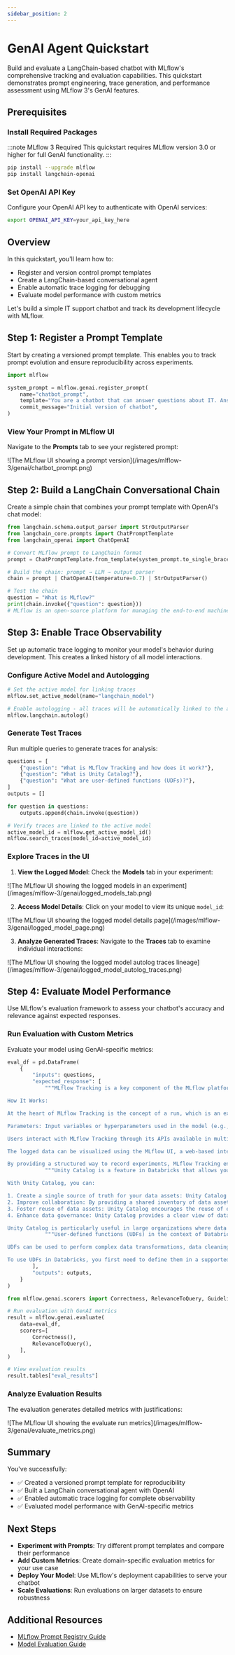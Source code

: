 ```yaml
---
sidebar_position: 2
---
```



# GenAI Agent Quickstart

Build and evaluate a LangChain-based chatbot with MLflow's comprehensive tracking and evaluation capabilities. This quickstart demonstrates prompt engineering, trace generation, and performance assessment using MLflow 3's GenAI features.

## Prerequisites

### Install Required Packages

:::note MLflow 3 Required
This quickstart requires MLflow version 3.0 or higher for full GenAI functionality.
:::

```bash
pip install --upgrade mlflow
pip install langchain-openai
```

### Set OpenAI API Key

Configure your OpenAI API key to authenticate with OpenAI services:

```bash
export OPENAI_API_KEY=your_api_key_here
```

## Overview

In this quickstart, you'll learn how to:

- Register and version control prompt templates
- Create a LangChain-based conversational agent
- Enable automatic trace logging for debugging
- Evaluate model performance with custom metrics

Let's build a simple IT support chatbot and track its development lifecycle with MLflow.

## Step 1: Register a Prompt Template

Start by creating a versioned prompt template. This enables you to track prompt evolution and ensure reproducibility across experiments.

```python
import mlflow

system_prompt = mlflow.genai.register_prompt(
    name="chatbot_prompt",
    template="You are a chatbot that can answer questions about IT. Answer this question: {{question}}",
    commit_message="Initial version of chatbot",
)
```

### View Your Prompt in MLflow UI

Navigate to the **Prompts** tab to see your registered prompt:

<div className="center-div" style={{ width: "100%" }}>
  ![The MLflow UI showing a prompt
  version](/images/mlflow-3/genai/chatbot_prompt.png)
</div>

## Step 2: Build a LangChain Conversational Chain

Create a simple chain that combines your prompt template with OpenAI's chat model:

```python
from langchain.schema.output_parser import StrOutputParser
from langchain_core.prompts import ChatPromptTemplate
from langchain_openai import ChatOpenAI

# Convert MLflow prompt to LangChain format
prompt = ChatPromptTemplate.from_template(system_prompt.to_single_brace_format())

# Build the chain: prompt → LLM → output parser
chain = prompt | ChatOpenAI(temperature=0.7) | StrOutputParser()

# Test the chain
question = "What is MLflow?"
print(chain.invoke({"question": question}))
# MLflow is an open-source platform for managing the end-to-end machine learning lifecycle...
```

## Step 3: Enable Trace Observability

Set up automatic trace logging to monitor your model's behavior during development. This creates a linked history of all model interactions.

### Configure Active Model and Autologging

```python
# Set the active model for linking traces
mlflow.set_active_model(name="langchain_model")

# Enable autologging - all traces will be automatically linked to the active model
mlflow.langchain.autolog()
```

### Generate Test Traces

Run multiple queries to generate traces for analysis:

```python
questions = [
    {"question": "What is MLflow Tracking and how does it work?"},
    {"question": "What is Unity Catalog?"},
    {"question": "What are user-defined functions (UDFs)?"},
]
outputs = []

for question in questions:
    outputs.append(chain.invoke(question))

# Verify traces are linked to the active model
active_model_id = mlflow.get_active_model_id()
mlflow.search_traces(model_id=active_model_id)
```

### Explore Traces in the UI

1. **View the Logged Model**: Check the **Models** tab in your experiment:

<div className="center-div" style={{ width: "100%" }}>
  ![The MLflow UI showing the logged models in an
  experiment](/images/mlflow-3/genai/logged_models_tab.png)
</div>

2. **Access Model Details**: Click on your model to view its unique `model_id`:

<div className="center-div" style={{ width: "100%" }}>
  ![The MLflow UI showing the logged model details
  page](/images/mlflow-3/genai/logged_model_page.png)
</div>

3. **Analyze Generated Traces**: Navigate to the **Traces** tab to examine individual interactions:

<div className="center-div" style={{ width: "100%" }}>
  ![The MLflow UI showing the logged model autolog traces
  lineage](/images/mlflow-3/genai/logged_model_autolog_traces.png)
</div>

## Step 4: Evaluate Model Performance

Use MLflow's evaluation framework to assess your chatbot's accuracy and relevance against expected responses.

### Run Evaluation with Custom Metrics

Evaluate your model using GenAI-specific metrics:

```python
eval_df = pd.DataFrame(
    {
        "inputs": questions,
        "expected_response": [
            """MLflow Tracking is a key component of the MLflow platform designed to record and manage machine learning experiments. It enables data scientists and engineers to log parameters, code versions, metrics, and artifacts in a systematic way, facilitating experiment tracking and reproducibility.

How It Works:

At the heart of MLflow Tracking is the concept of a run, which is an execution of a machine learning code. Each run can log the following:

Parameters: Input variables or hyperparameters used in the model (e.g., learning rate, number of trees). Metrics: Quantitative measures to evaluate the model's performance (e.g., accuracy, loss). Artifacts: Output files like models, datasets, or images generated during the run. Source Code: The version of the code or Git commit hash used. These logs are stored in a tracking server, which can be set up locally or on a remote server. The tracking server uses a backend storage (like a database or file system) to keep a record of all runs and their associated data.

Users interact with MLflow Tracking through its APIs available in multiple languages (Python, R, Java, etc.). By invoking these APIs in the code, you can start and end runs, and log data as the experiment progresses. Additionally, MLflow offers autologging capabilities for popular machine learning libraries, automatically capturing relevant parameters and metrics without manual code changes.

The logged data can be visualized using the MLflow UI, a web-based interface that displays all experiments and runs. This UI allows you to compare runs side-by-side, filter results, and analyze performance metrics over time. It aids in identifying the best models and understanding the impact of different parameters.

By providing a structured way to record experiments, MLflow Tracking enhances collaboration among team members, ensures transparency, and makes it easier to reproduce results. It integrates seamlessly with other MLflow components like Projects and Model Registry, offering a comprehensive solution for managing the machine learning lifecycle.""",
            """Unity Catalog is a feature in Databricks that allows you to create a centralized inventory of your data assets, such as tables, views, and functions, and share them across different teams and projects. It enables easy discovery, collaboration, and reuse of data assets within your organization.

With Unity Catalog, you can:

1. Create a single source of truth for your data assets: Unity Catalog acts as a central repository of all your data assets, making it easier to find and access the data you need.
2. Improve collaboration: By providing a shared inventory of data assets, Unity Catalog enables data scientists, engineers, and other stakeholders to collaborate more effectively.
3. Foster reuse of data assets: Unity Catalog encourages the reuse of existing data assets, reducing the need to create new assets from scratch and improving overall efficiency.
4. Enhance data governance: Unity Catalog provides a clear view of data assets, enabling better data governance and compliance.

Unity Catalog is particularly useful in large organizations where data is scattered across different teams, projects, and environments. It helps create a unified view of data assets, making it easier to work with data across different teams and projects.""",
            """User-defined functions (UDFs) in the context of Databricks and Apache Spark are custom functions that you can create to perform specific tasks on your data. These functions are written in a programming language such as Python, Java, Scala, or SQL, and can be used to extend the built-in functionality of Spark.

UDFs can be used to perform complex data transformations, data cleaning, or to apply custom business logic to your data. Once defined, UDFs can be invoked in SQL queries or in DataFrame transformations, allowing you to reuse your custom logic across multiple queries and applications.

To use UDFs in Databricks, you first need to define them in a supported programming language, and then register them with the SparkSession. Once registered, UDFs can be used in SQL queries or DataFrame transformations like any other built-in function.""",
        ],
        "outputs": outputs,
    }
)

from mlflow.genai.scorers import Correctness, RelevanceToQuery, Guidelines

# Run evaluation with GenAI metrics
result = mlflow.genai.evaluate(
    data=eval_df,
    scorers=[
        Correctness(),
        RelevanceToQuery(),
    ],
)

# View evaluation results
result.tables["eval_results"]
```

### Analyze Evaluation Results

The evaluation generates detailed metrics with justifications:

<div className="center-div" style={{ width: "100%" }}>
  ![The MLflow UI showing the evaluate run
  metrics](/images/mlflow-3/genai/evaluate_metrics.png)
</div>

## Summary

You've successfully:

- ✅ Created a versioned prompt template for reproducibility
- ✅ Built a LangChain conversational agent with OpenAI
- ✅ Enabled automatic trace logging for complete observability
- ✅ Evaluated model performance with GenAI-specific metrics

## Next Steps

- **Experiment with Prompts**: Try different prompt templates and compare their performance
- **Add Custom Metrics**: Create domain-specific evaluation metrics for your use case
- **Deploy Your Model**: Use MLflow's deployment capabilities to serve your chatbot
- **Scale Evaluations**: Run evaluations on larger datasets to ensure robustness

## Additional Resources

- [MLflow Prompt Registry Guide](/genai/prompt-version-mgmt/prompt-registry)
- [Model Evaluation Guide](/genai/eval-monitor)
